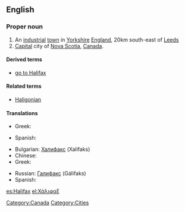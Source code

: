 ==English==
{{wikipedia}}

===Proper noun===
{{en-proper noun}}

# An [[industrial]] [[town]] in [[Yorkshire]] [[England]], 20km south-east of [[Leeds]]
# [[capital|Capital]] city of [[Nova Scotia]], [[Canada]].

====Derived terms====
* [[go to Halifax]]

====Related terms====
* [[Haligonian]]

====Translations====
{{trans-top|city in England}}
* Greek: {{t|el|Χάλιφαξ|tr=Chálifax|n|sc=Grek}}
{{trans-mid}}
* Spanish: {{t+|es|Halifax}}
{{trans-bottom}}

{{trans-top|city of Canada}}
* Bulgarian: [[Халифакс]] (Xalifaks)
* Chinese: {{zh-tsp||哈利法克斯|Hā lì fǎ ké sī}}
* Greek: {{t|el|Χάλιφαξ|tr=Chálifax|n|sc=Grek}}
{{trans-mid}}
* Russian: [[Галифакс]] (Gálifaks)
* Spanish: {{t+|es|Halifax}}
{{trans-bottom}}

[[Category:Canada]]
[[Category:Cities]]

[[es:Halifax]]
[[el:Χάλιφαξ]]